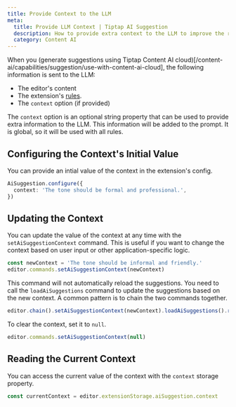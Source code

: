 ```yaml
---
title: Provide Context to the LLM
meta:
  title: Provide LLM Context | Tiptap AI Suggestion
  description: How to provide extra context to the LLM to improve the results of the AI Suggestion extension.
  category: Content AI
---
```


When you (generate suggestions using Tiptap Content AI cloud)[/content-ai/capabilities/suggestion/use-with-content-ai-cloud], the following information is sent to the LLM:

- The editor's content
- The extension's [rules](/content-ai/capabilities/suggestion/features/define-rules).
- The `context` option (if provided)

The `context` option is an optional string property that can be used to provide extra information to the LLM. This information will be added to the prompt. It is global, so it will be used with all rules.

## Configuring the Context's Initial Value

You can provide an intial value of the context in the extension's config.

```ts
AiSuggestion.configure({
  context: 'The tone should be formal and professional.',
})
```

## Updating the Context

You can update the value of the context at any time with the `setAiSuggestionContext` command. This is useful if you want to change the context based on user input or other application-specific logic.

```ts
const newContext = 'The tone should be informal and friendly.'
editor.commands.setAiSuggestionContext(newContext)
```

This command will not automatically reload the suggestions. You need to call the `loadAiSuggestions` command to update the suggestions based on the new context. A common pattern is to chain the two commands together.

```ts
editor.chain().setAiSuggestionContext(newContext).loadAiSuggestions().run()
```

To clear the context, set it to `null`.

```ts
editor.commands.setAiSuggestionContext(null)
```

## Reading the Current Context

You can access the current value of the context with the `context` storage property.

```ts
const currentContext = editor.extensionStorage.aiSuggestion.context
```
